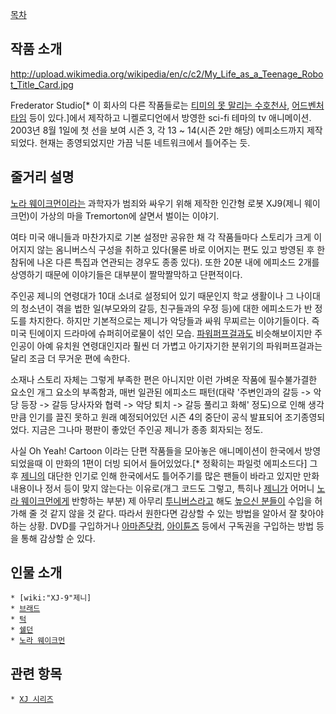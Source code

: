 [[목차]]

== 작품 소개 ==
http://upload.wikimedia.org/wikipedia/en/c/c2/My_Life_as_a_Teenage_Robot_Title_Card.jpg

Frederator Studio[* 이 회사의 다른 작품들로는 [[티미의 못 말리는 수호천사]], [[어드벤처 타임]] 등이 있다.]에서 제작하고 니켈로디언에서 방영한 sci-fi 테마의 tv 애니메이션. 2003년 8월 1일에 첫 선을 보여 시즌 3, 각 13 ~ 14(시즌 2만 해당) 에피소드까지 제작되었다. 현재는 종영되었지만 가끔 닉툰 네트워크에서 틀어주는 듯.

== 줄거리 설명 ==
[[노라 웨이크먼]]이라는 과학자가 범죄와 싸우기 위해 제작한 인간형 로봇 XJ9(제니 웨이크먼)이 가상의 마을 Tremorton에 살면서 벌이는 이야기.

여타 미국 애니들과 마찬가지로 기본 설정만 공유한 채 각 작품들마다 스토리가 크게 이어지지 않는 옴니버스식 구성을 취하고 있다(물론 바로 이어지는 편도 있고 방영된 후 한참뒤에 나온 다른 특집과 연관되는 경우도 종종 있다). 또한 20분 내에 에피소드 2개를 상영하기 때문에 이야기들은 대부분이 짤막짤막하고 단편적이다.

주인공 제니의 연령대가 10대 소녀로 설정되어 있기 때문인지 학교 생활이나 그 나이대의 청소년이 겪을 법한 일(부모와의 갈등, 친구들과의 우정 등)에 대한 에피소드가 반 정도를 차지한다. 하지만 기본적으로는 제니가 악당들과 싸워 무찌르는 이야기들이다. 즉 미국 틴에이지 드라마에 슈퍼히어로물이 섞인 모습. [[파워퍼프걸]]과도 비슷해보이지만 주인공이 아예 유치원 연령대인지라 훨씬 더 가볍고 아기자기한 분위기의 파워퍼프걸과는 달리 조금 더 무거운 편에 속한다.

소재나 스토리 자체는 그렇게 부족한 편은 아니지만 이런 가벼운 작품에 필수불가결한 요소인 개그 요소의 부족함과, 매번 일관된 에피소드 패턴(대략 '주변인과의 갈등 -> 악당 등장 -> 갈등 당사자와 협력 -> 악당 퇴치 -> 갈등 풀리고 화해' 정도)으로 인해 생각만큼 인기를 끌진 못하고 원래 예정되어있던 시즌 4의 중단이 공식 발표되어 조기종영되었다. 지금은 그나마 평판이 좋았던 주인공 제니가 종종 회자되는 정도.

사실 Oh Yeah! Cartoon 이라는 단편 작품들을 모아놓은 애니메이션이 한국에서 방영되었을때 이 만화의 1편이 더빙 되어서 들어있었다.[* 정확히는 파일럿 에피소드다] 그 후 [[제니]]의 대단한 인기로 인해 한국에서도 틀어주기를 많은 팬들이 바라고 있지만 만화 내용이나 정서 등이 맞지 않는다는 이유로(개그 코드도 그렇고, 특히나 [[제니]]가 어머니 [[노라 웨이크먼]]에게 반항하는 부분) 제 아무리 [[투니버스]]라고 해도 [[높으신 분들]]이 수입을 허가해 줄 것 같지 않을 것 같다. 따라서 원한다면 감상할 수 있는 방법을 알아서 잘 찾아야 하는 상황. DVD를 구입하거나 [[아마존닷컴]], [[아이튠즈]] 등에서 구독권을 구입하는 방법 등을 통해 감상할 순 있다.

== 인물 소개 ==
 * [wiki:"XJ-9"제니]
 * [[브래드]]
 * [[턱]]
 * [[쉘던]]
 * [[노라 웨이크먼]]

== 관련 항목 ==
 * [[XJ 시리즈]]
